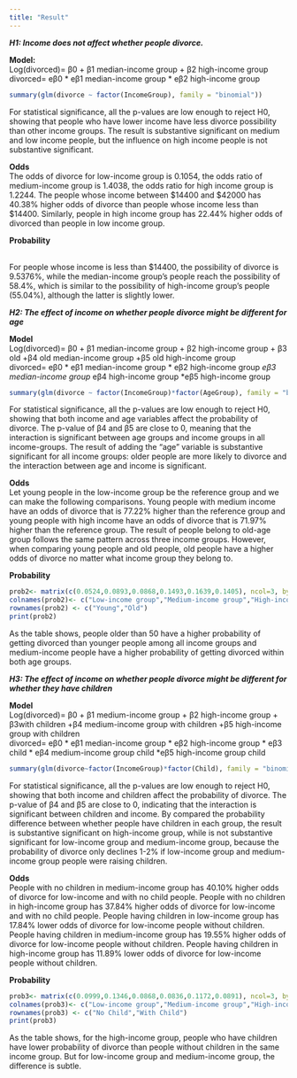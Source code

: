 ```yaml
---
title: "Result"
---
```


***H1: Income does not affect whether people divorce.***

**Model:**
<br />Log(divorced)= β0 + β1 median-income group + β2 high-income group
<br />divorced= eβ0 * eβ1 median-income group * eβ2 high-income group

```r
summary(glm(divorce ~ factor(IncomeGroup), family = "binomial"))
```

For statistical significance, all the p-values are low enough to reject H0, showing that people who have lower income have less divorce possibility than other income groups. The result is substantive significant on medium and low income people, but the influence on high income people is not substantive significant.

**Odds**
<br />The odds of divorce for low-income group is 0.1054, the odds ratio of medium-income group is 1.4038, the odds ratio for high income group is 1.2244. The people whose income between $14400 and $42000 has 40.38% higher odds of divorce than people whose income less than $14400. Similarly, people in high income group has 22.44% higher odds of divorced than people in low income group.

**Probability**

<br />For people whose income is less than $14400, the possibility of divorce is 9.5376%, while the median-income group’s people reach the possibility of 58.4%, which is similar to the possibility of high-income group’s people (55.04%), although the latter is slightly lower.


***H2: The effect of income on whether people divorce might be different for age***

**Model**
<br /> Log(divorced)= β0 + β1 median-income group + β2 high-income group +  β3 old +β4 old median-income group +β5 old high-income group
<br /> divorced= eβ0 * eβ1 median-income group * eβ2 high-income group *eβ3 median-income group * eβ4 high-income group *eβ5 high-income group

```r
summary(glm(divorce ~ factor(IncomeGroup)*factor(AgeGroup), family = "binomial"))
```

For statistical significance, all the p-values are low enough to reject H0, showing that both  income and age variables affect the probability of divorce. The p-value of β4 and β5 are close to 0, meaning that the interaction is significant between age  groups and income groups in all income-groups. The result of adding the “age” variable is substantive significant for all income groups: older people are more likely to divorce and the interaction between age and income is significant.

**Odds**
<br /> Let young people in the low-income group be the reference group and we can make the following comparisons. Young people with medium income have an odds of divorce that is 77.22% higher than the reference group and young people with high income have an odds of divorce that is 71.97% higher than the reference group. The result of people belong to old-age group follows the same pattern across three income groups. However, when comparing young people and old people, old people have a higher odds of divorce no matter what income group they belong to. 

**Probability**
```r
prob2<- matrix(c(0.0524,0.0893,0.0868,0.1493,0.1639,0.1405), ncol=3, byrow=T)
colnames(prob2)<- c("Low-income group","Medium-income group","High-income group")
rownames(prob2) <- c("Young","Old")
print(prob2)
```

As the table shows,  people older than 50 have a higher probability of getting divorced than younger people among all income groups and medium-income people have a higher probability of getting divorced within both age groups.


***H3: The effect of income on whether people divorce might be different for whether they have children***

**Model**
<br /> Log(divorced)= β0 + β1 medium-income group + β2 high-income group +  β3with children +β4 medium-income group with children +β5 high-income group with children 
<br /> divorced= eβ0 * eβ1 median-income group * eβ2 high-income group * eβ3 child * eβ4 medium-income group child *eβ5 high-income group child

```r
summary(glm(divorce~factor(IncomeGroup)*factor(Child), family = "binomial"))
```

For statistical significance, all the p-values are low enough to reject H0, showing that both income and children affect the probability of divorce. The p-value of β4 and β5 are close to 0, indicating that the interaction is significant between children and income. By compared the probability difference between whether people have children in each group, the result is substantive significant on high-income group, while is not substantive significant for low-income group and medium-income group, because the probability of divorce only declines 1-2% if low-income group and medium-income group people were raising children.

**Odds**
<br /> People with no children in medium-income group has 40.10% higher odds of divorce for low-income and with no child people.
People with no children in high-income group has 37.84% higher odds of divorce for low-income and with no child people.
People having children in low-income group has 17.84% lower odds of divorce for low-income people without children.
People having children in medium-income group has 19.55% higher odds of divorce for low-income people without children.
People having children in high-income group has 11.89% lower odds of divorce for low-income people without children.


**Probability**
```r
prob3<- matrix(c(0.0999,0.1346,0.0868,0.0836,0.1172,0.0891), ncol=3, byrow=T)
colnames(prob3)<- c("Low-income group","Medium-income group","High-income group")
rownames(prob3) <- c("No Child","With Child")
print(prob3)
```

As the table shows, for the high-income group, people who have children have lower probability of divorce than people without children in the same income group. But for low-income group and medium-income group, the difference is subtle.


